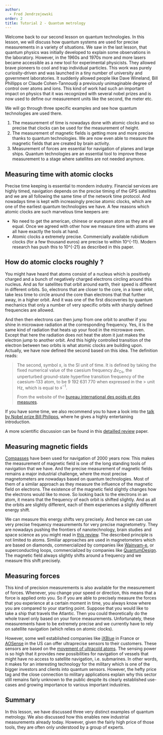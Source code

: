 ```yaml
---
author:
  - Fred Jendrzejewski
order: 2
title: Tutorial 2 - Quantum metrology
---
```




Welcome back to our second lesson on quantum technologies. In this lesson, we will discuss how quantum systems are used for precise measurements in a variety of situations. We saw in the last lesson, that quantum physics was initially developed to explain some observations in the laboratory. However, in the 1960s and 1970s more and more lasers became accessible as a new tool for experimental physicists. They allowed brave pioneers to cool and trap individual particles. This work was purely curiosity-driven and was launched in a tiny number of university and government laboratories. It suddenly allowed people like Dave Wineland, Bill Phillipps or Claude Cohen-Tannoudji a previously unimaginable degree of control over atoms and ions. This kind of work had such an important impact on physics that it was recognized with several nobel prizes and is now used to define our measurement units like the second, the meter etc.

We will go through three specific examples and see how quantum technologies are used there.

1. The measurement of time is nowadays done with atomic clocks and so precise that clocks can be used for the measurement of height.
2. The measurement of magnetic fields is getting more and more precise thanks to quantum technologies. We are now even able to measure the magnetic fields that are created by brain activity.
3. Measurement of forces are essential for navigation of planes and large ships. Quantum technologies are an essential tool to improve these measurement to a stage where satellites are not needed anymore.

## Measuring time with atomic clocks

Precise time keeping is essential to mondern industry. Financial services are highly timed, navigation depends on the precise timing of the GPS satellites and we are all following the same time of the network time protocol. And nowadays time is kept with increasingly precise atomic clocks, which are one of the earliest quantum technologies we have. A few reasons which atomic clocks are such marvelous time keepers are:

- No need to get the american, chinese or european atom as they are all equal. Once we agreed with other how we measure time with atoms we all have exactly the tools at hand.
- Atomic clocks a extremely precise. Commercially available rubidium clocks (for a few thousand euros) are precise to within 10^{-11}. Modern research has push this to 10^{-21} as described in this paper.

## How do atomic clocks roughly ?

You might have heard that atoms consist of a nucleus which is positively charged and a bunch of negatively charged electrons circling around this nucleus. And as for satellites that orbit around earth, their speed is different in different orbits. So, electrons that are closer to the core, in a lower orbit, take less time to circle around the core than electrons that that further away, in a higher orbit. And it was one of the first discoveries by quantum mechanics that only a number of very specific orbits with sharply defined frequencies are allowed.

<MyFigure 
  id="fig-atomic-orbits"
  href={pic1}
  caption="Atomic structure showing electron orbits around the nucleus"
/>

And then then electrons can then jump from one orbit to another if you shine in microwave radiation at the corresponding frequency. Yes, it is the same kind of radiation that heats up your food in the microwave oven. Except that here the radiation does not heat the atom it just makes the electron jump to another orbit. And this highly controlled transition of the electron between two orbits is what atomic clocks are building upon. Actually, we have now defined the second based on this idea. The definition reads:

> The second, symbol $s$, is the SI unit of time. It is defined by taking the fixed numerical value of the caesium frequency $\Delta \nu_\text{Cs}$, the unperturbed ground-state hyperfine transition frequency of the caesium-133 atom, to be 9 192 631 770 when expressed in the > unit Hz, which is equal to $s^{-1}$.
>
> From the website of the [bureau international des poids et des measures](https://www.bipm.org/en/si-base-units/second).

If you have some time, we also recommend you to have a look into the [talk by Nobel prize Bill Philipps](https://youtu.be/8WWQrD_TzaY), where he gives a highly entertaining introduction.

A more scientific discussion can be found in this [detailled review](https://arxiv.org/abs/1407.3493) paper.

## Measuring magnetic fields

[Compasses](https://en.wikipedia.org/wiki/History_of_the_compass) have been used for navigation of 2000 years now. This makes the measurement of magnetic field is one of the long standing tools of navigation that we have. And the precise measurement of magnetic fields remains a major industrial challenge, where the most precise magnetometers are nowadays based on quantum technologies. Most of them of a similar approach as they measure the influence of the magnetic field on electrons. The existence of the magnetic field slightly changes how the electrons would like to move. So looking back to the electrons in an atom, it means that the frequency of each orbit is shifted slightly. And as all the orbits are slightly different, each of them experiences a slightly different energy shift.

<MyFigure 
  id="fig-magnetic-field-effect"
  href={pic2}
  caption="Effect of magnetic field on atomic electron orbits"
/>

We can measure this energy shifts very precisely. And hence we can use very precise frequency measurements for very precise magnetometry. They are nowadays pushing the frontiers of nanotechnology, brain studies and space science as you might read in [this review](https://arxiv.org/pdf/1905.00618.pdf). The described principle is not limited to atoms. Similiar approaches are used in magnetometers which are based on diamonds, commercialized by companies like [Wainvam-e](https://wainvam-e.com/), or superconducting loops, commercialized by companies like [QuantumDesign](https://qd-europe.com/de/en/products/magnetism/magnetometers/). The magnetic field always slightly shifts around a frequency and we measure this shift precisely.

## Measuring forces

This kind of precision measurements is also available for the measurement of forces. Whenever, you change your speed or direction, this means that a force is applied onto you. So if you are able to precisely measure the forces that you experience at a certain moment in time, you always know where you are compared to your starting point. Suppose that you would like to take a ship that travels the Atlantic. Then you could theoretically do the whole travel only based on your force measurements. Unfortunately, these measurements have to be extremely precise and we currently have to rely on satellite navigation (which relies on atomic clocks).

However, some well established companies like [iXBlue](https://www.ixblue.com/quantum-gravimeter/) in France or [AOSense](https://aosense.com/) in the US can offer ultraprecise sensors to their customers. These sensors are based on the [movement of ultracold atoms](https://www.ixblue.com/first-3-axis-quantum-inertial-sensor/). The sensing power is so high that it provides new possibilities for navigation of vessels that might have no access to satellite navigation, i.e. submarines. In other words, it makes for an interesting technology for the military which is one of the bigger investors and clients into quantum sensors. However, the hefty price tag and the close connection to military applications explain why this sector still remains fairly unknown to the public despite its clearly established use-cases and growing importance to various important industries.

## Summary

In this lesson, we have discussed three very distinct examples of quantum metrology. We also discussed how this enables new industrial measurements already today. However, given the fairly high price of those tools, they are often only understood by a group of experts.
